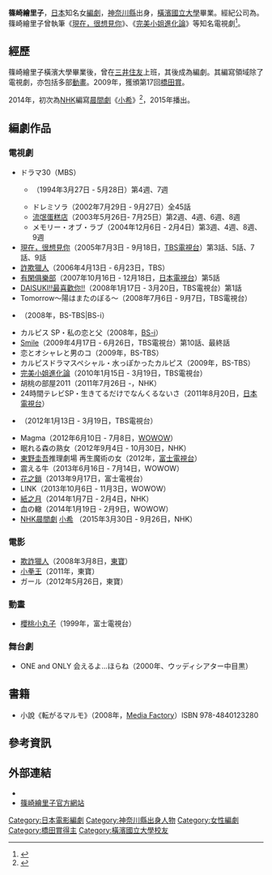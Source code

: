 {{藝人
| 姓名 = 篠崎繪里子
| 類型 = 编剧
| 原名 = 
| 外文名 = 
| 外文 = 
| 羅馬拼音 = Shinozaki Eriko
| 英文名 = 
| 國籍 = [[日本|日本]]
| 籍貫 = 
| 出生日期 = 
| 出生地點 = [[日本|日本]][[神奈川縣|神奈川縣]]
| 逝世日期 =  
| 逝世地點 = 
| 職業 = 编剧、作家
| 語言 = [[日语|日语]]
| 教育程度 = [[橫濱國立大學|橫濱國立大學]]
| 配偶 =  
| 出身地 = 
| 出道作 = 1994年《{{link-ja|婚姻關係 (電視劇)|婚姻関係|婚姻關係}}》
| 出道日期 = {{start date and age|1994}}
| 代表作 = 
| 活躍年代 = 
| 經紀公司 = {{link-ja|Matsu Company|マツ・カンパニー}}
| 網站 = http://www.matsu-c.com/writers/writer02/index.html 官方網站
| 獎項 = 
| IMDb = 2320551
}}
{{japanese|japanese=篠﨑 絵里子|kana=しのざき えりこ|romaji=Shinozaki Eriko}}
'''篠崎繪里子'''，[[日本|日本]]知名女[[編劇|編劇]]，[[神奈川縣|神奈川縣]]出身，[[橫濱國立大學|橫濱國立大學]]畢業。經紀公司為{{link-ja|Matsu Company|マツ・カンパニー}}。篠崎繪里子曾執筆《[[現在，很想見你#電視劇|現在，很想見你]]》、《[[完美小姐進化論#電視連續劇|完美小姐進化論]]》等知名電視劇<ref name="allcinema">{{Cite web |url=http://www.allcinema.net/prog/show_p.php?num_p=474649&ct= |title=篠崎繪里子Profile |access-date=2014-10-06 |archive-date=2019-08-18 |archive-url=https://web.archive.org/web/20190818054346/http://www.allcinema.net/prog/show_p.php?num_p=474649&ct= |dead-url=no }}</ref>。

== 經歷 ==
篠崎繪里子橫濱大學畢業後，曾在[[三井住友金融集團|三井住友]]上班，其後成為編劇。其編寫領域除了電視劇，亦包括多部[[動畫|動畫]]。2009年，獲頒第17回[[橋田賞|橋田賞]]。

2014年，初次為[[NHK|NHK]]編寫[[連續電視小說|晨間劇]]《[[小希|小希]]》<ref>{{Cite web |url=http://www.nhk.or.jp/dramatopics-blog/1000/186286.html |accessdate=2014-04-25 |title=平成27年度前期 連続テレビ小説「まれ」制作のお知らせ |publisher=NHK |date=2014-04-24 |archive-date=2019-05-10 |archive-url=https://web.archive.org/web/20190510033340/http://www.nhk.or.jp/dramatopics-blog/1000/186286.html |dead-url=no }}</ref>，2015年播出。

==編劇作品==
=== 電視劇 ===
* ドラマ30（MBS）
** {{link-ja|婚姻關係 (電視劇)|婚姻関係|婚姻關係}}（1994年3月27日 - 5月28日）第4週、7週
** ドレミソラ（2002年7月29日 - 9月27日）全45話
** [[流氓蛋糕店#日本版電視劇|流氓蛋糕店]]（2003年5月26日- 7月25日）第2週、4週、6週、8週
** メモリー・オブ・ラブ（2004年12月6日 - 2月4日）第3週、4週、8週、9週
* [[現在，很想見你#電視劇|現在，很想見你]]（2005年7月3日 - 9月18日，[[TBS電視台|TBS電視台]]）第3話、5話、7話、9話
* [[詐欺獵人#電視劇|詐欺獵人]]（2006年4月13日 - 6月23日，TBS）
* [[有閑俱樂部|有閑俱樂部]]（2007年10月16日 - 12月18日，[[日本電視台|日本電視台]]）第5話
* [[至愛寶貝～天使少女的育兒日記～#電視劇|DAISUKI!!最喜歡你!!]]（2008年1月17日 - 3月20日，TBS電視台）第1話
* Tomorrow〜陽はまたのぼる〜（2008年7月6日 - 9月7日，TBS電視台）
* {{link-ja|東京少女|東京少女}}（2008年，BS-TBS|BS-i）
* カルピス SP・私の恋と父（2008年，[[BS-i|BS-i]]）
* [[Smile_(日本电视剧)|Smile]]（2009年4月17日 - 6月26日，TBS電視台）第10話、最終話
* 恋とオシャレと男のコ（2009年，BS-TBS）
* カルピスドラマスペシャル・水っぽかったカルピス（2009年，BS-TBS）
* [[完美小姐進化論#電視連續劇|完美小姐進化論]]（2010年1月15日 - 3月19日，TBS電視台）
* 胡桃の部屋2011（2011年7月26日 -，NHK）
* 24時間テレビSP・生きてるだけでなんくるないさ（2011年8月20日，[[日本電視台|日本電視台]]）
* {{link-ja|繼父 (電視劇)|ステップファザー・ステップ#テレビドラマ|繼父}}（2012年1月13日 - 3月19日，TBS電視台）
* Magma（2012年6月10日 - 7月8日，[[WOWOW|WOWOW]]）
* 眠れる森の熟女（2012年9月4日 - 10月30日，NHK）
* [[東野圭吾|東野圭吾]]推理劇場 再生魔術の女（2012年，[[富士電視台|富士電視台]]）
* 震える牛（2013年6月16日 - 7月14日，WOWOW）
* [[花之鎖#電視劇|花之鎖]]（2013年9月17日，富士電視台）
* LINK（2013年10月6日 - 11月3日，WOWOW）
* [[紙之月|紙之月]]（2014年1月7日 - 2月4日，NHK）
* 血の轍（2014年1月19日 - 2月9日，WOWOW）
* [[連續電視小說|NHK晨間劇]] [[小希|小希]] （2015年3月30日 - 9月26日，NHK）

=== 電影 ===
* [[欺詐獵人_(2008年電影)|欺詐獵人]]（2008年3月8日，[[東寶|東寶]]）
* [[小拳王#2011年版電影|小拳王]]（2011年，東寶）
* ガール（2012年5月26日，東寶）

=== 動畫 ===
* [[櫻桃小丸子#動畫|櫻桃小丸子]]（1999年，富士電視台）

=== 舞台劇 ===
* ONE and ONLY 会えるよ…ほらね（2000年、ウッディシアター中目黒）

== 書籍 ==
* 小說《転がるマルモ》（2008年，[[Media_Factory|Media Factory]]）ISBN 978-4840123280

== 參考資訊 ==
{{reflist}}

== 外部連結 ==
* {{IMDb name|2320551}}
* [https://web.archive.org/web/20150121083544/http://www.matsu-c.com/writers/writer02/index.html 篠崎繪里子官方網站]

{{DEFAULTSORT:Shinozaki Eriko}}
[[Category:日本電影編劇|Category:日本電影編劇]]
[[Category:神奈川縣出身人物|Category:神奈川縣出身人物]]
[[Category:女性編劇|Category:女性編劇]]
[[Category:橋田賞得主|Category:橋田賞得主]]
[[Category:橫濱國立大學校友|Category:橫濱國立大學校友]]
